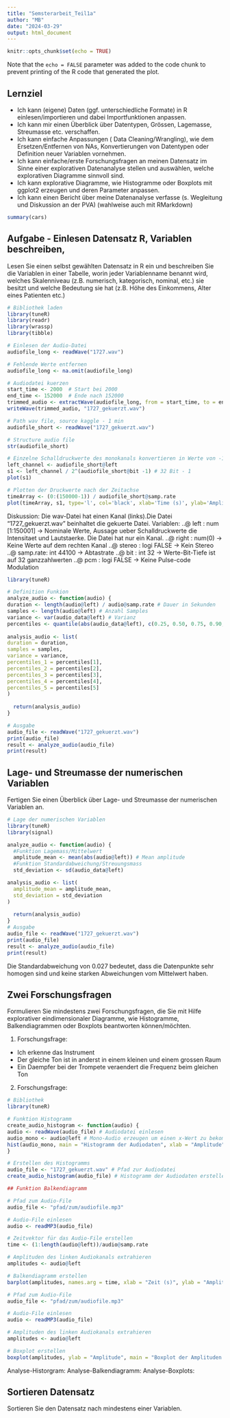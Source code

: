 ```yaml
---
title: "Semsterarbeit_Teil1a"
author: "MB"
date: "2024-03-29"
output: html_document
---
```


```r
knitr::opts_chunk$set(echo = TRUE)
```
Note that the `echo = FALSE` parameter was added to the code chunk to prevent printing of the R code that generated the plot.

## Lernziel
- Ich kann (eigene) Daten (ggf. unterschiedliche Formate) in R einlesen/importieren und dabei Importfunktionen anpassen. 
- Ich kann mir einen Überblick über Datentypen, Grössen,  Lagemasse, Streumasse etc.  verschaffen.
- Ich kann einfache Anpassungen ( Data Cleaning/Wrangling), wie dem Ersetzen/Entfernen von NAs, Konvertierungen von Datentypen oder Definition neuer Variablen vornehmen. 
- Ich kann einfache/erste Forschungsfragen an meinen Datensatz im Sinne einer explorativen Datenanalyse stellen und auswählen, welche explorativen Diagramme sinnvoll sind. 
- Ich kann explorative Diagramme, wie Histogramme oder Boxplots mit ggplot2  erzeugen und deren Parameter anpassen.
- Ich kann einen Bericht über meine Datenanalyse verfasse (s. Wegleitung und Diskussion an der PVA) (wahlweise auch mit RMarkdown)

```r
summary(cars)
```

## Aufgabe - Einlesen Datensatz R, Variablen beschreiben, 
Lesen Sie einen selbst gewählten Datensatz in R ein und beschreiben Sie die Variablen in einer Tabelle, worin jeder Variablenname benannt wird, welches Skalenniveau (z.B. numerisch, kategorisch, nominal, etc.) sie besitzt und welche Bedeutung sie hat (z.B. Höhe des Einkommens, Alter eines Patienten etc.)

```r
# Bibliothek laden
library(tuneR)
library(readr)
library(wrassp)
library(tibble)

# Einlesen der Audio-Datei
audiofile_long <- readWave("1727.wav")

# Fehlende Werte entfernen
audiofile_long <- na.omit(audiofile_long)

# Audiodatei kuerzen
start_time <- 2000  # Start bei 2000
end_time <- 152000  # Ende nach 152000
trimmed_audio <- extractWave(audiofile_long, from = start_time, to = end_time)
writeWave(trimmed_audio, "1727_gekuerzt.wav")

# Path wav file, source kaggle - 1 min
audiofile_short <- readWave("1727_gekuerzt.wav")

# Structure audio file
str(audiofile_short)

# Einzelne Schalldruckwerte des monokanals konvertieren in Werte von -1 bis 1
left_channel <- audiofile_short@left
s1 <- left_channel / 2^(audiofile_short@bit -1) # 32 Bit - 1
plot(s1)

# Plotten der Druckwerte nach der Zeitachse
timeArray <- (0:(150000-1)) / audiofile_short@samp.rate
plot(timeArray, s1, type='l', col='black', xlab='Time (s)', ylab='Amplitude')

```
Diskussion: Die wav-Datei hat einen Kanal (links).Die Datei "1727_gekuerzt.wav" beinhaltet die gekuerte Datei.
Variablen:
  ..@ left     : num [1:150001]  -> Nominale Werte, Aussage ueber Schalldruckwerte die Intensitaet und Lautstaerke. Die Datei hat nur ein Kanal.
  ..@ right    : num(0) -> Keine Werte auf dem rechten Kanal
  ..@ stereo   : logi FALSE -> Kein Stereo
  ..@ samp.rate: int 44100 -> Abtastrate
  ..@ bit      : int 32 -> Werte-Bit-Tiefe ist auf 32 ganzzahlwerten
  ..@ pcm      : logi FALSE -> Keine Pulse-code Modulation
```r
library(tuneR)

# Definition Funkion
analyze_audio <- function(audio) {
duration <- length(audio@left) / audio@samp.rate # Dauer in Sekunden
samples <- length(audio@left) # Anzahl Samples
variance <- var(audio_data@left) # Varianz
percentiles <- quantile(abs(audio_data@left), c(0.25, 0.50, 0.75, 0.90, 0.95, 0.99))
  
analysis_audio <- list(
duration = duration,
samples = samples,
variance = variance,
percentiles_1 = percentiles[1],
percentiles_2 = percentiles[2],
percentiles_3 = percentiles[3],
percentiles_4 = percentiles[4],
percentiles_5 = percentiles[5]
)
  
  return(analysis_audio)
}

# Ausgabe
audio_file <- readWave("1727_gekuerzt.wav")
print(audio_file)
result <- analyze_audio(audio_file)
print(result)
```
## Lage- und Streumasse der numerischen Variablen
Fertigen Sie einen Überblick über Lage- und Streumasse der numerischen Variablen an.

```r
# Lage der numerischen Variablen
library(tuneR)
library(signal)

analyze_audio <- function(audio) {
  #Funktion Lagemass/Mittelwert
  amplitude_mean <- mean(abs(audio@left)) # Mean amplitude
  #Funktion Standardabweichung/Streuungsmass
  std_deviation <- sd(audio_data@left)

analysis_audio <- list(
  amplitude_mean = amplitude_mean,
  std_deviation = std_deviation
)
  
  return(analysis_audio)
}
# Ausgabe
audio_file <- readWave("1727_gekuerzt.wav")
print(audio_file)
result <- analyze_audio(audio_file)
print(result)
```
Die Standardabweichung von 0.027 bedeutet, dass die Datenpunkte sehr homogen sind und keine starken Abweichungen vom Mittelwert haben.

## Zwei Forschungsfragen
Formulieren Sie mindestens zwei Forschungsfragen, die Sie mit Hilfe explorativer eindimensionaler Diagramme, wie Histogramme, Balkendiagrammen oder Boxplots beantworten können/möchten.

1. Forschungsfrage:
- Ich erkenne das Instrument
- Der gleiche Ton ist in anderst in einem kleinen und einem grossen Raum
- Ein Daempfer bei der Trompete veraendert die Frequenz beim gleichen Ton
2. Forschungsfrage: 

```r
# Bibliothek
library(tuneR)

# Funktion Histogramm
create_audio_histogram <- function(audio) {
audio <- readWave(audio_file) # Audiodatei einlesen
audio_mono <- audio@left # Mono-Audio erzeugen um einen x-Wert zu bekommen
hist(audio_mono, main = "Histogramm der Audiodaten", xlab = "Amplitude", ylab = "Häufigkeit", col = "skyblue", border = "black") # Histogramm
}

# Erstellen des Histogramms
audio_file <- "1727_gekuerzt.wav" # Pfad zur Audiodatei
create_audio_histogram(audio_file) # Histogramm der Audiodaten erstellen

## Funktion Balkendiagramm

# Pfad zum Audio-File
audio_file <- "pfad/zum/audiofile.mp3"

# Audio-File einlesen
audio <- readMP3(audio_file)

# Zeitvektor für das Audio-File erstellen
time <- (1:length(audio@left))/audio@samp.rate

# Amplituden des linken Audiokanals extrahieren
amplitudes <- audio@left

# Balkendiagramm erstellen
barplot(amplitudes, names.arg = time, xlab = "Zeit (s)", ylab = "Amplitude", col = "blue", main = "Amplitudenverlauf des Audio-Files")

# Pfad zum Audio-File
audio_file <- "pfad/zum/audiofile.mp3"

# Audio-File einlesen
audio <- readMP3(audio_file)

# Amplituden des linken Audiokanals extrahieren
amplitudes <- audio@left

# Boxplot erstellen
boxplot(amplitudes, ylab = "Amplitude", main = "Boxplot der Amplituden des Audio-Files")

```
Analyse-Historgram: 
Analyse-Balkendiagramm:
Analyse-Boxplots:

## Sortieren Datensatz
Sortieren Sie den Datensatz nach mindestens einer Variablen.